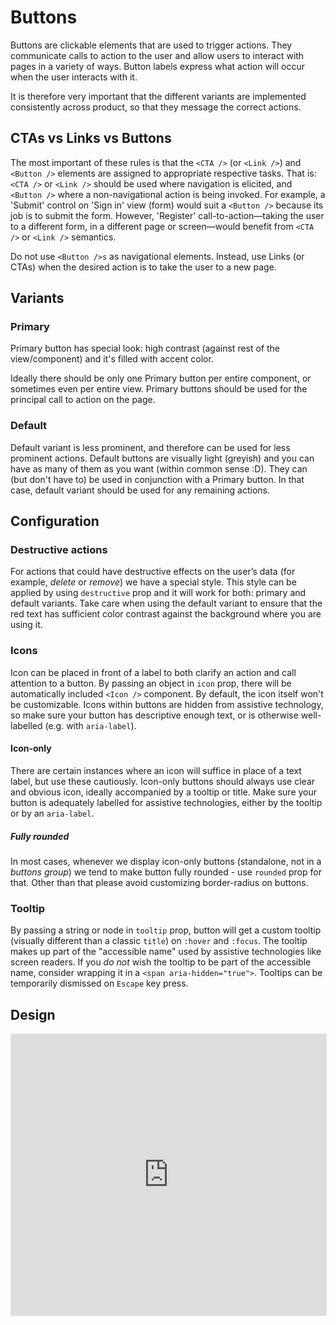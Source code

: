 # Buttons

Buttons are clickable elements that are used to trigger actions. 
They communicate calls to action to the user and allow users to interact with pages in a variety of ways. 
Button labels express what action will occur when the user interacts with it.

 It is therefore very important that the different variants are implemented consistently across product, 
 so that they message the correct actions.

## CTAs vs Links vs Buttons

The most important of these rules is that the `<CTA />` (or `<Link />`) and `<Button />` elements are assigned to appropriate respective tasks. 
That is: `<CTA />` or `<Link />` should be used where navigation is elicited, and `<Button />` where a non-navigational action is being invoked.
For example, a 'Submit' control on 'Sign in' view (form) would suit a `<Button />` because its job is to submit the form. 
However, 'Register' call-to-action—taking the user to a different form, in a different page or screen—would benefit from `<CTA />` or `<Link />` semantics.

Do not use `<Button />s` as navigational elements. Instead, use Links (or CTAs) when the desired action is to take the user to a new page.

## Variants

### Primary

Primary button has special look: high contrast (against rest of the view/component) and it's filled with accent color. 

Ideally there should be only one Primary button per entire component, or sometimes even per entire view.
Primary buttons should be used for the principal call to action on the page.

### Default

Default variant is less prominent, and therefore can be used for less prominent actions.
Default buttons are visually light (greyish) and you can have as many of them as you want (within common sense :D). 
They can (but don't have to) be used in conjunction with a Primary button. In that case, default variant should be used for any remaining actions.

## Configuration

### Destructive actions

For actions that could have destructive effects on the user’s data (for example, *delete* or *remove*) we have a special style.
This style can be applied by using `destructive` prop and it will work for both: primary and default variants. Take care when using the default variant to ensure that the red text has sufficient color contrast against the background where you are using it.

### Icons

Icon can be placed in front of a label to both clarify an action and call attention to a button. 
By passing an object in `icon` prop, there will be automatically included `<Icon />` component.
By default, the icon itself won't be customizable. Icons within buttons are hidden from assistive technology, so make sure your button has descriptive enough text, or is otherwise well-labelled (e.g. with `aria-label`).

#### Icon-only

There are certain instances where an icon will suffice in place of a text label, but use these cautiously.
Icon-only buttons should always use clear and obvious icon, ideally accompanied by a tooltip or title. Make sure your button is adequately labelled for assistive technologies, either by the tooltip or by an `aria-label`.

##### Fully rounded

In most cases, whenever we display icon-only buttons (standalone, not in a *buttons group*) we tend to make button fully rounded - use `rounded` prop for that.
Other than that please avoid customizing border-radius on buttons.

### Tooltip

By passing a string or node in `tooltip` prop, button will get a custom tooltip (visually different than a classic `title`) on `:hover` and `:focus`. The tooltip makes up part of the "accessible name" used by assistive technologies like screen readers. If you _do not_ wish the tooltip to be part of the accessible name, consider wrapping it in a `<span aria-hidden="true">`. Tooltips can be temporarily dismissed on `Escape` key press.

## Design

<iframe style="border: 1px solid rgba(0, 0, 0, 0.1);" width="100%" height="450" src="https://www.figma.com/embed?embed_host=share&url=https%3A%2F%2Fwww.figma.com%2Ffile%2FgHpwugeu9jFGW4d9u3ReuR%2FCrayons%3Fnode-id%3D1%253A29" allowfullscreen></iframe>

